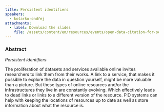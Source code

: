 ```yaml
---
title: Persistent identifiers
speakers:
  - košarko-ondřej
attachments:
  - label: Download the slides
    file: /assets/content/en/resources/events/open-data-citation-for-social-science-and-humanities/sessions/3/presentations/0/4.1-Kosarko.pdf
---
```

### Abstract

*Persistent identifiers*

The proliferation of datasets and services available online invites researchers to link them from their works. A link to a service, that makes it possible to explore the data in question yourself, might be more valuable than a picture. But these types of online resources and/or the infrastructures they live in are constantly evolving. Which effectively leads to dead links or links to a different version of the resource. PID systems can help with keeping the locations of resources up to date as well as store information about what the resource is.
